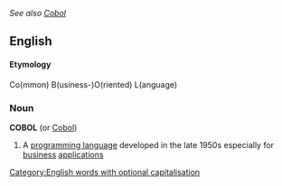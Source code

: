 ''See also [[Cobol]]''
==English==
====Etymology====
Co(mmon) B(usiness-)O(riented) L(anguage)

===Noun===
{{wikipedia}}
'''COBOL''' (or [[Cobol]])

#A [[programming language]] developed in the late 1950s especially for [[business]] [[applications]]

[[Category:English words with optional capitalisation]]